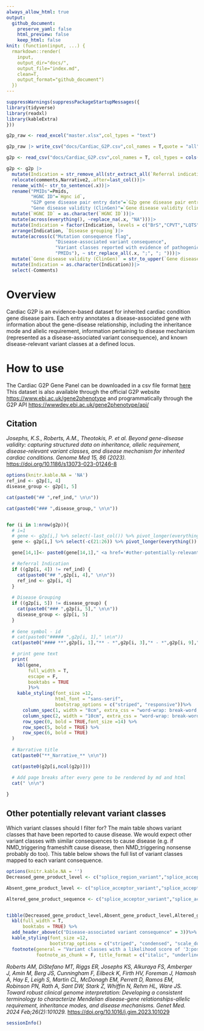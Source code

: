 ```yaml
---
always_allow_html: true
output:
  github_document:
    preserve_yaml: false
    html_preview: false
    keep_html: false
knit: (function(input, ...) {
  rmarkdown::render(
    input, 
    output_dir="docs/",
    output_file="index.md",
    clean=T, 
    output_format="github_document")
  })
---
```



```r
suppressWarnings(suppressPackageStartupMessages({
library(tidyverse)
library(readxl)
library(kableExtra)
}))

```


```r

g2p_raw <- read_excel("master.xlsx",col_types = "text") 

g2p_raw |> write_csv("docs/Cardiac_G2P.csv",col_names = T,quote = "all")

```


```r

g2p <- read_csv("docs/Cardiac_G2P.csv",col_names = T, col_types = cols(.default = "c"))

g2p <- g2p |> 
  mutate(Indication = str_remove_all(str_extract_all(`Referral indication`, "\\(([^)]+)\\)"),"[()]"),.after = 2) |>
  relocate(comments,Narrative2,.after=last_col())|>
  rename_with(~ str_to_sentence(.x))|>
  rename("PMIDs"=Pmids,
         "HGNC ID"=`Hgnc id`,
         "G2P gene disease pair entry date"=`G2p gene disease pair entry date`,
         "Gene disease validity (ClinGen)"=`Gene disease validity (clingen)`)|>
  mutate(`HGNC ID` = as.character(`HGNC ID`))|>
  mutate(across(everything(), ~replace_na(.x, "NA")))|>
  mutate(Indication = factor(Indication, levels = c("BrS","CPVT","LQTS","SQTS", "ARVC", "DCM", "HCM")))|>
  arrange(Indication, `Disease grouping`)|>
  mutate(across(c("Mutation consequence flag",
                  "Disease-associated variant consequence",
                  "Variant classes reported with evidence of pathogenicity",
                  "PMIDs"), ~ str_replace_all(.x, ";", "; ")))|>
  mutate(`Gene disease validity (ClinGen)` = str_to_upper(`Gene disease validity (ClinGen)`))|>
  mutate(Indication = as.character(Indication))|>
  select(-Comments)

```

# Overview

Cardiac G2P is an evidence-based dataset for inherited cardiac condition gene disease pairs. Each entry annotates a disease-associated gene with information about the gene-disease relationship, including the inheritance mode and allelic requirement, information pertaining to disease mechanism (represented as a disease-associated variant consequence), and known disease-relevant variant classes at a defined locus.


# How to use

The Cardiac G2P Gene Panel can be downloaded in a csv file format [here](Cardiac_G2P.csv)
This dataset is also available through the official G2P website <https://www.ebi.ac.uk/gene2phenotype> and programmatically through the G2P API <https://wwwdev.ebi.ac.uk/gene2phenotype/api/>


## Citation

*Josephs, K.S., Roberts, A.M., Theotokis, P. et al. Beyond gene-disease validity: capturing structured data on inheritance, allelic requirement, disease-relevant variant classes, and disease mechanism for inherited cardiac conditions. Genome Med 15, 86 (2023).* <https://doi.org/10.1186/s13073-023-01246-8>


```r
options(knitr.kable.NA = 'NA')
ref_ind <- g2p[1, 4]
disease_group <- g2p[1, 5]

cat(paste0("## ",ref_ind," \n\n"))

cat(paste0("### ",disease_group," \n\n"))


for (i in 1:nrow(g2p)){
  # i=1
  # gene <- g2p[i,] %>% select(-last_col()) %>% pivot_longer(everything()) %>% set_names(slice(.,1)) %>% slice(.,-1) %>% as_tibble()
  gene <- g2p[i,] %>% select(-c(21:26)) %>% pivot_longer(everything()) %>% set_names(slice(.,1)) %>% slice(.,-1) %>% as_tibble()

  gene[14,1]<- paste0(gene[14,1]," <a href='#other-potentially-relevant-variant-classes'>(Other potentially relevant variant classes)</a>")

  # Referral Indication
  if ((g2p[i, 4]) != ref_ind) {
    cat(paste0("## ",g2p[i, 4]," \n\n"))
    ref_ind <- g2p[i, 4]
  }
  
  # Disease Grouping
  if ((g2p[i, 5]) != disease_group) {
    cat(paste0("### ",g2p[i, 5]," \n\n"))
    disease_group <- g2p[i, 5]
  }
  
  # Gene symbol - id
  # cat(paste0("##### ",g2p[i, 1]," \n\n"))
  cat(paste0("#### **",g2p[i, 1],"** - *",g2p[i, 3],"* - *",g2p[i, 9],"* \n\n"))

  # print gene text
  print(
    kbl(gene, 
        full_width = T,
        escape = F,
        booktabs = TRUE
        )%>%
    kable_styling(font_size =12,
                  html_font = "sans-serif",
                  bootstrap_options = c("striped", "responsive"))%>% 
      column_spec(1, width = "8cm", extra_css = "word-wrap: break-word; white-space: normal;") %>% 
      column_spec(2, width = "10cm", extra_css = "word-wrap: break-word; white-space: normal;") %>% 
      row_spec(0, bold = TRUE,font_size =14) %>% 
      row_spec(5, bold = TRUE) %>% 
      row_spec(6, bold = TRUE)
  )
  
  # Narrative title
  cat(paste0("**_Narrative_** \n\n"))

  cat(paste0(g2p[i,ncol(g2p)]))

  # Add page breaks after every gene to be rendered by md and html
  cat(" \n\n")
   
}
```

## Other potentially relevant variant classes

Which variant classes should I filter for? The main table shows variant classes that have been reported to cause disease. We would expect other variant classes with similar consequences to cause disease (e.g. if NMD_triggering frameshift cause disease, then NMD_triggering nonsense probably do too). This table below shows the full list of variant classes mapped to each variant consequence.


```r
options(knitr.kable.NA = '')
Decreased_gene_product_level <- c("splice_region_variant","splice_acceptor_variant","splice_acceptor_variant_NMD_triggering","splice_donor_variant","splice_donor_variant_NMD_triggering","start_lost","frameshift_variant","frameshift_variant_NMD_triggering","stop_gained","stop_gained_NMD_triggering")

Absent_gene_product_level <- c("splice_acceptor_variant","splice_acceptor_variant_NMD_triggering","splice_donor_variant","splice_donor_variant_NMD_triggering","start_lost","frameshift_variant","frameshift_variant_NMD_triggering","stop_gained","stop_gained_NMD_triggering",NA)

Altered_gene_product_sequence <- c("splice_acceptor_variant","splice_acceptor_variant_NMD_escaping","splice_donor_variant","splice_donor_variant_NMD_escaping","frameshift_variant_NMD_escaping","stop_gained_NMD_escaping","stop_lost","missense_variant","inframe_insertion","inframe_deletion")


tibble(Decreased_gene_product_level,Absent_gene_product_level,Altered_gene_product_sequence) %>% 
  kbl(full_width = T,
      booktabs = TRUE) %>% 
  add_header_above(c("Disease-associated variant consequence" = 3))%>%
  kable_styling(font_size =12,
                bootstrap_options = c("striped", "condensed", "scale_down")) %>% 
  footnote(general = "Variant classes with a likelihood score of '3:possible', '4:probable' and '5:almost always' \nFor the different disease associated variant consequences, see Tables 2 and 3 from Roberts et al.",
           footnote_as_chunk = F, title_format = c("italic", "underline"))


```

*Roberts AM, DiStefano MT, Riggs ER, Josephs KS, Alkuraya FS, Amberger J, Amin M, Berg JS, Cunningham F, Eilbeck K, Firth HV, Foreman J, Hamosh A, Hay E, Leigh S, Martin CL, McDonagh EM, Perrett D, Ramos EM, Robinson PN, Rath A, Sant DW, Stark Z, Whiffin N, Rehm HL, Ware JS. Toward robust clinical genome interpretation: Developing a consistent terminology to characterize Mendelian disease-gene relationships-allelic requirement, inheritance modes, and disease mechanisms. Genet Med. 2024 Feb;26(2):101029.* <https://doi.org/10.1016/j.gim.2023.101029>

```r

sessionInfo()

```

